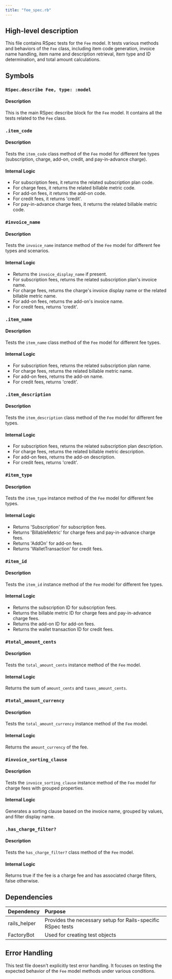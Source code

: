 ```yaml
---
title: "fee_spec.rb"
---
```


## High-level description
This file contains RSpec tests for the `Fee` model. It tests various methods and behaviors of the `Fee` class, including item code generation, invoice name handling, item name and description retrieval, item type and ID determination, and total amount calculations.

## Symbols

### `RSpec.describe Fee, type: :model`
#### Description
This is the main RSpec describe block for the `Fee` model. It contains all the tests related to the `Fee` class.

### `.item_code`
#### Description
Tests the `item_code` class method of the `Fee` model for different fee types (subscription, charge, add-on, credit, and pay-in-advance charge).

#### Internal Logic
- For subscription fees, it returns the related subscription plan code.
- For charge fees, it returns the related billable metric code.
- For add-on fees, it returns the add-on code.
- For credit fees, it returns 'credit'.
- For pay-in-advance charge fees, it returns the related billable metric code.

### `#invoice_name`
#### Description
Tests the `invoice_name` instance method of the `Fee` model for different fee types and scenarios.

#### Internal Logic
- Returns the `invoice_display_name` if present.
- For subscription fees, returns the related subscription plan's invoice name.
- For charge fees, returns the charge's invoice display name or the related billable metric name.
- For add-on fees, returns the add-on's invoice name.
- For credit fees, returns 'credit'.

### `.item_name`
#### Description
Tests the `item_name` class method of the `Fee` model for different fee types.

#### Internal Logic
- For subscription fees, returns the related subscription plan name.
- For charge fees, returns the related billable metric name.
- For add-on fees, returns the add-on name.
- For credit fees, returns 'credit'.

### `.item_description`
#### Description
Tests the `item_description` class method of the `Fee` model for different fee types.

#### Internal Logic
- For subscription fees, returns the related subscription plan description.
- For charge fees, returns the related billable metric description.
- For add-on fees, returns the add-on description.
- For credit fees, returns 'credit'.

### `#item_type`
#### Description
Tests the `item_type` instance method of the `Fee` model for different fee types.

#### Internal Logic
- Returns 'Subscription' for subscription fees.
- Returns 'BillableMetric' for charge fees and pay-in-advance charge fees.
- Returns 'AddOn' for add-on fees.
- Returns 'WalletTransaction' for credit fees.

### `#item_id`
#### Description
Tests the `item_id` instance method of the `Fee` model for different fee types.

#### Internal Logic
- Returns the subscription ID for subscription fees.
- Returns the billable metric ID for charge fees and pay-in-advance charge fees.
- Returns the add-on ID for add-on fees.
- Returns the wallet transaction ID for credit fees.

### `#total_amount_cents`
#### Description
Tests the `total_amount_cents` instance method of the `Fee` model.

#### Internal Logic
Returns the sum of `amount_cents` and `taxes_amount_cents`.

### `#total_amount_currency`
#### Description
Tests the `total_amount_currency` instance method of the `Fee` model.

#### Internal Logic
Returns the `amount_currency` of the fee.

### `#invoice_sorting_clause`
#### Description
Tests the `invoice_sorting_clause` instance method of the `Fee` model for charge fees with grouped properties.

#### Internal Logic
Generates a sorting clause based on the invoice name, grouped by values, and filter display name.

### `.has_charge_filter?`
#### Description
Tests the `has_charge_filter?` class method of the `Fee` model.

#### Internal Logic
Returns true if the fee is a charge fee and has associated charge filters, false otherwise.

## Dependencies
| Dependency | Purpose |
|:-----------|:--------|
| rails_helper | Provides the necessary setup for Rails-specific RSpec tests |
| FactoryBot | Used for creating test objects |

## Error Handling
This test file doesn't explicitly test error handling. It focuses on testing the expected behavior of the `Fee` model methods under various conditions.